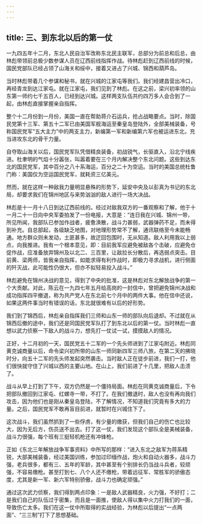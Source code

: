 ```yaml
---
---
---
```

title: 三、到东北以后的第一仗
---



一九四五年十二月，东北人民自治军改称东北民主联军，总部分为前总和后总，由林彪带领前总极少数参谋人员在辽西前线指挥作战。待林彪赶到辽西前线的时候，国民党部队已经占领了山海关和绥中，接着又进占了兴城、锦西和葫芦岛。

当时林彪带着几个参谋和秘书，就在兴城的江家屯等我们。我们经建昌营出冷口，再经青龙到达江家屯。就在江家屯，我们见到了林彪。在这之前，梁兴初率领的山东第一师约七千五百人，已经到达兴城。这样两支队伍共约四万多人会合到了一起，由林彪直接掌握亲自指挥。

整个十二月份到一月份，美国一直在帮助蒋介石运兵，抢占战略要点。当时，除国民党第十三军、第五十二军已由美国军舰海运至秦皇岛登陆外，全部美械装备，号称国民党军“五大主力”中的两支主力，新编第一军和新编第六军也被运进东北，充当进攻东北的骨干力量。

自夺取山海关以后，国民党军队凭借精良装备，初战锐气，长驱直入，沿北宁线疾进。杜聿明的气焰十分嚣张，叫嚣着要在三个月内解决整个东北问题。这些到达东北的国民党军，其中百分之八十系海运，百分之二十为空运。当时的美国总统杜鲁门称：美国仅为空运国民党军，就耗资三亿美元。

然而，就在这样一种敌我力量明显悬殊的形势下，延安中央及以彭真为书记的东北局，却要求我们在锦州地区与来势汹汹的敌人进行一场大决战。

林彪是十一月十八日到达辽西前线的。经过对敌我双方的一番观察和了解，他于十一月二十一日向中央军委拍发了一份电报，大意是：“连日我在兴城、锦州一带，所见所闻，我部队已参加作战者，疲惫涣散，战斗力甚弱，武器弹药不足，而未得到补充。自总部起，各级缺乏地图，对地理形势常不了解，通讯联络至今未能畅通。地方群众则未发动，土匪甚多，故迂回包围时，无从知道。敌人利用我以上弱点，向我推进。我有一个根本意见，即：目前我军应避免被敌各个击破，应避免仓促作战，应准备放弃锦州及以北二、三百里，让敌拉长分散后，再选弱点突击。目前黄、梁两师，皆我亲自指挥，如能求得有利作战时，即极力寻求战机，进行侧面的歼灭战，此可能性仍很大，但亦不拟轻易投入战斗。”

林彪避免在锦州决战的意见，得到了中央的批准，这是林彪对东北解放战争的第一个大贡献。对此，陈云在一九四七年五月给高岗的一封信中，曾把避免锦州决战和成功指挥四平撤退，称为共产党人在东北前七个月中的两件大事。他在信中还说，如果这两件事当时有错误的话，东北就很难有以后的好形势。

我们到了锦西后，林彪亲自指挥我们三师和山东一师的部队向后退却。不过就在从锦西后撤的途中，我们还是同国民党军队打了到东北以后的第一仗。当时林彪一直想以武力侦察一下敌人的战斗力，想先打一仗试一试，摸摸敌人的情况。

正好，十二月初的一天，国民党五十二军的一个先头师进到了江家屯附近。林彪同黄克诚商量以后，命令梁兴初所带的山东一师同新四军三师八旅，在第二天的拂晓时分，向五十二军的先头师发起突然袭击。当时敌人正在徒步前进，我们一打，他们很快就守住了兴城以西的主要山地。在山上，我们前进了十几里，把敌人击溃了。

战斗从早上打到了下午，双方仍然是一个僵持局面。林彪在同黄克诚商量后，下令把部队撤回到江家屯、红螺寺一带，不打了。在我们撤退时，敌人也没有再向我们攻击，因为他们也是刚从秦皇岛登陆，不了解情况，不知道我们究竟有多大的力量。之后，国民党军不敢再盲目前进，就暂时在兴城住下了。

这次战斗，我们虽然抓到了一些俘虏，有少量的缴获，但我们自己的伤亡也比较大，因为无后方，伤员送不出去。打了这一仗，我们发现这个部队全是美械装备，战斗力很强，每个班有三挺轻机枪还有冲锋枪。

正如《东北三年解放战争军事资料》中所写的那样：“进入东北之敌军为蒋系精锐，大部美械装备，经过美国训练，参加过印缅作战，炮火和自动火器多，战斗力强，老兵很多，都有三、五年的军龄，其中甚至有个别排长仍当战斗兵者，较顽强，不容易缴枪。甚至打到七、八个人还不缴枪，带着远征军、常胜军的骄傲态度，尤其是新一军、新六军特别骄傲，战斗力也确定顽强。”

通过这次武力侦察，我们得到两点印象：一是敌人武器精良，火力强，不好打；二是我们自己的队伍过于密集，而且是一面推，使敌人得以集中火力打我们的一面，导致伤亡太多。我们在这一仗中所取得的实战经验，为林彪以后提出“一点两面”、“三三制”打下了思想基础。